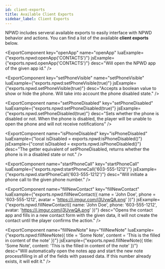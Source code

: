 ```yaml
---
id: client-exports
title: Available Client Exports
sidebar_label: Client Exports
---
```



NPWD includes serveral available exports to easily interface with
NPWD behavior and actions. You can find a list of the available **client exports** below.

<ExportComponent
    key="openApp"
    name="openApp"
    luaExample={"exports.npwd:openApp('CONTACTS')"}
    jsExample={"exports.npwd.openApp('CONTACTS')"}
    desc="Will open the NPWD app of the given app id."
/>

<ExportComponent
    key="setPhoneVisible"
    name="setPhoneVisible"
    luaExample={"exports.npwd:setPhoneVisible(true)"}
    jsExample={"exports.npwd.setPhoneVisible(true)"}
    desc="Accepts a boolean value to show or hide the phone. Will take into account the phone disabled state."
/>

<ExportComponent
    name="setPhoneDisabled"
    key="setPhoneDisabled"
    luaExample={"exports.npwd:setPhoneDisabled(true)"}
    jsExample={"exports.npwd.setPhoneDisabled(true)"}
    desc="Sets whether the phone is disabled or not. When the phone is disabled, the player will be unable to open the phone and will not receive notifications"
/>

<ExportComponent
    name="isPhoneDisabled"
    key="isPhoneDisabled"
    luaExample={"local isDisabled = exports.npwd:isPhoneDisabled()"}
    jsExample={"const isDisabled = exports.npwd.isPhoneDisabled()"}
    desc="The getter equivalent of setPhoneDisabled, returns whether the phone is in a disabled state or not."
/>

<ExportComponent
    name="startPhoneCall"
    key="startPhoneCall"
    luaExample={"exports.npwd:startPhoneCall('603-555-1212')"}
    jsExample={"exports.npwd.startPhoneCall('603-555-1212')"}
    desc="Will initiate a phone call to the given phone number."
/>

<ExportComponent
    name="fillNewContact"
    key="fillNewContact"
    luaExample={"exports.npwd:fillNewContact({ name = 'John Doe', phone = '603-555-1212', avatar = 'https://i.imgur.com/j3UvwQA.png' })"}
    jsExample={"exports.npwd.fillNewContact({ name: 'John Doe', phone: '603-555-1212', avatar: 'https://i.imgur.com/j3UvwQA.png' })"}
    desc="Opens the contact app and fills in a new contact form with the given data, it will not create the contact until the player confirms the action."
/>

<ExportComponent
    name="fillNewNote"
    key="fillNewNote"
    luaExample={"exports.npwd:fillNewNote({ title = 'Some Note', content = 'This is the filled in content of the note' })"}
    jsExample={"exports.npwd.fillNewNote({ title: 'Some Note', content: 'This is the filled in content of the note' })"}
    desc="Will automatically open the notes app and start the new note processfilling in all of the fields with passed data. If this number already exists, it will edit it."
/>